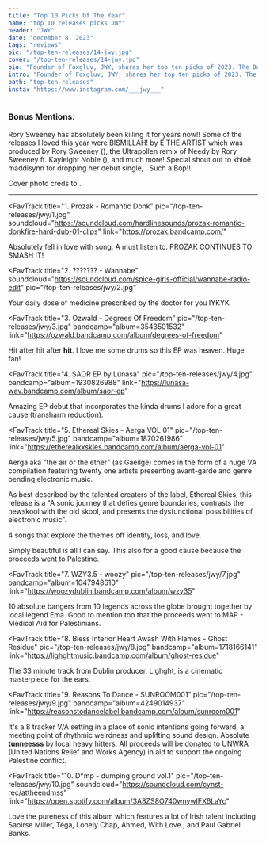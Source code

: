 ---
title: "Top 10 Picks Of The Year"
name: "top 10 releases picks JWY"
header: "JWY"
date: "december 8, 2023"
tags: "reviews"
pic: "/top-ten-releases/14-jwy.jpg"
cover: "/top-ten-releases/14-jwy.jpg"
bio: "Founder of Foxgluv, JWY, shares her top ten picks of 2023. The Dublin based DJ was key to big nights out this year for Rathaus, Ar Ais Arís, and Honeypot Club among many others."
intro: "Founder of Foxgluv, JWY, shares her top ten picks of 2023. The Dublin based DJ was key to big nights out this year for Rathaus, Ar Ais Arís, and Honeypot Club, as well as playing support for artists such as Bakey, Conducta, and DJ Priya. She aims to bring unity through her platform by highlighting female, non-binary, and trans creatives and through her picks, you'll see her wide range of musical interests!"
path: "top-ten-releases"
insta: "https://www.instagram.com/___jwy___"
---

<h3>Bonus Mentions:</h3>

<div className="bonusMention">
Rory Sweeney has absolutely been killing it for years now!! Some of the releases I loved this year were BISMILLAH! by E THE ARTIST which was produced by Rory Sweeney (<HoverLink url="https://www.youtube.com/watch?v=Fl2sfEc4Ahs" name="listen here" external />), the Ultrapollen remix of Needy by Rory Sweeney ft. Kayleight Noble (<HoverLink
    url="https://ultrapollen.bandcamp.com/track/needy-rory-sweeney-feat-kayleigh-noble-ultrapollen-remix"
    name="listen here"
    external
  />), and much more! Special shout out to khloë maddisynn for dropping her debut single, <HoverLink url="https://soundcloud.com/khloemaddisynn/cinderellas-gone-prod-jonah" name="cinderella's gone (prod. jonah bru)" external />. Such a Bop!!

Cover photo creds to <HoverLink url="https://www.instagram.com/cianbolger.ire/" name="Cian Bolger" external />.

<hr />

</div>

<FavTrack
  title="1. Prozak - Romantic Donk"
  pic="/top-ten-releases/jwy/1.jpg"
  soundcloud="https://soundcloud.com/hardlinesounds/prozak-romantic-donkfire-hard-dub-01-clips"
  link="https://prozak.bandcamp.com/"
>
  Absolutely fell in love with song. A must listen to. PROZAK CONTINUES TO SMASH IT!
</FavTrack>

<FavTrack
  title="2. ??????? - Wannabe"
  soundcloud="https://soundcloud.com/spice-girls-official/wannabe-radio-edit"
  pic="/top-ten-releases/jwy/2.jpg"
>
  Your daily dose of medicine prescribed by the doctor for you IYKYK
</FavTrack>

<FavTrack
  title="3. Ozwald - Degrees Of Freedom"
  pic="/top-ten-releases/jwy/3.jpg"
  bandcamp="album=3543501532"
  link="https://ozwald.bandcamp.com/album/degrees-of-freedom"
>
  Hit after hit after <b>hit</b>. I love me some drums so this EP was heaven. Huge fan!
</FavTrack>

<FavTrack
  title="4. SAOR EP by Lúnasa"
  pic="/top-ten-releases/jwy/4.jpg"
  bandcamp="album=1930826988"
  link="https://lunasa-wav.bandcamp.com/album/saor-ep"
>
  Amazing EP debut that incorporates the kinda drums I adore for a great cause (transharm
  reduction).
</FavTrack>

<FavTrack
  title="5. Ethereal Skies - Aerga VOL 01"
  pic="/top-ten-releases/jwy/5.jpg"
  bandcamp="album=1870261986"
  link="https://etherealxxskies.bandcamp.com/album/aerga-vol-01"
>
  Aerga aka "the air or the ether" (as Gaeilge) comes in the form of a huge VA compilation featuring twenty one artists presenting avant-garde and genre bending electronic music.

As best described by the talented creaters of the label, Ethereal Skies, this release is a "A sonic journey that defies genre boundaries, contrasts the newskool with the old skool, and presents the dysfunctional possibilities of electronic music".

</FavTrack>

<FavTrack 
  title="6. Ylroy - 'Three Flowers For My Beloved'" 
  pic="/top-ten-releases/jwy/6.jpg" 
  bandcamp="album=1374140623" link="https://ylroy.bandcamp.com/album/three-flowers-for-my-beloved">
  4 songs that explore the themes off identity, loss, and love.

Simply beautiful is all I can say. This also for a good cause because the proceeds went to Palestine.

</FavTrack>

<FavTrack
  title="7. WZY3.5 - woozy"
  pic="/top-ten-releases/jwy/7.jpg"
  bandcamp="album=1047948610"
  link="https://woozydublin.bandcamp.com/album/wzy35"
>
  10 absolute bangers from 10 legends across the globe brought together by local legend Ema. Good to
  mention too that the proceeds went to MAP - Medical Aid for Palestinians.
</FavTrack>

<FavTrack
  title="8. Bless Interior Heart Awash With Flames - Ghost Residue"
  pic="/top-ten-releases/jwy/8.jpg"
  bandcamp="album=1718166141"
  link="https://lighghtmusic.bandcamp.com/album/ghost-residue"
>
  The 33 minute track from Dublin producer, Lighght, is a cinematic masterpiece for the ears.
</FavTrack>

<FavTrack
  title="9. Reasons To Dance - SUNROOM001"
  pic="/top-ten-releases/jwy/9.jpg"
  bandcamp="album=4249014937"
  link="https://reasonstodancelabel.bandcamp.com/album/sunroom001"
>
  It's a 8 tracker V/A setting in a place of sonic intentions going forward, a meeting point of
  rhythmic weirdness and uplifting sound design. Absolute <b>tunneesss</b> by local heavy hitters.
  All proceeds will be donated to UNWRA (United Nations Relief and Works Agency) in aid to support
  the ongoing Palestine conflict.
</FavTrack>

<FavTrack
  title="10. D*mp - dumping ground vol.1"
  pic="/top-ten-releases/jwy/10.jpg"
  soundcloud="https://soundcloud.com/cynst-rec/attheendmss"
  link="https://open.spotify.com/album/3A8ZS8O740wnywIFX6LaYc"
>
  Love the pureness of this album which features a lot of Irish talent including Saoirse Miller,
  Téga, Lonely Chap, Ahmed, With Love., and Paul Gabriel Banks.
</FavTrack>
